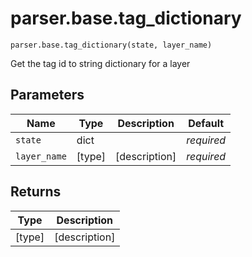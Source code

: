 # parser.base.tag_dictionary { #nglui.parser.base.tag_dictionary }

`parser.base.tag_dictionary(state, layer_name)`

Get the tag id to string dictionary for a layer

## Parameters

| Name         | Type     | Description   | Default    |
|--------------|----------|---------------|------------|
| `state`      | dict     |               | _required_ |
| `layer_name` | \[type\] | [description] | _required_ |

## Returns

| Type     | Description   |
|----------|---------------|
| \[type\] | [description] |